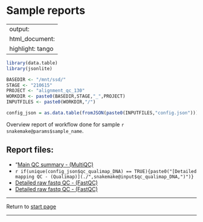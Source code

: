 # Sample reports

---
output:
  html_document:
   highlight: tango
---

```r
library(data.table)
library(jsonlite)

```

```r
BASEDIR <- "/mnt/ssd/"
STAGE <- "210615"
PROJECT <- "alignment_qc_130"
WORKDIR <- paste0(BASEDIR,STAGE,"_",PROJECT)
INPUTFILES <- paste0(WORKDIR,"/")

```


```r
config_json = as.data.table(fromJSON(paste0(INPUTFILES,"config.json")))
```
Overview report of workflow done for sample `r snakemake@params$sample_name `.




## Report files:
* "[Main QC summary - (MultiQC)](./snakemake@input$multiqc)
* `r if(unique(config_json$qc_qualimap_DNA) == TRUE){paste0("[Detailed mapping QC - (Qualimap)](./",snakemake@input$qc_qualimap_DNA,")")} `
* [Detailed raw fastq QC - (FastQC)](./snakemake@input$raw_fastq_R1_report)
* [Detailed raw fastq QC - (FastQC)](./snakemake@input$raw_fastq_R2_report)

---

Return to [start page](./qc_reports/alignment_final_report.html)

---
